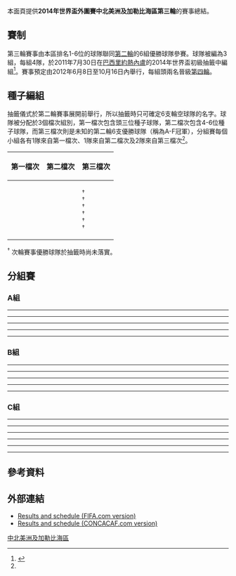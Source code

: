 {{Pathnav|2014年世界盃足球賽|2014年世界盃外圍賽|2014年世界盃外圍賽 (中北美洲及加勒比海區)|frame=3}}
本面頁提供'''2014年世界盃外圍賽中北美洲及加勒比海區第三輪'''的賽事總結。

==賽制==
第三輪賽事由本區排名1-6位的球隊聯同[[2014年世界盃外圍賽中北美洲及加勒比海區第二輪|第二輪]]的6組優勝球隊參賽。球隊被編為3組，每組4隊，於2011年7月30日在[[巴西|巴西]][[里約熱內盧|里約熱內盧]]的2014年世界盃初級抽籤中編組<ref name="CONCACAF draw">{{Cite web |url=http://www.fifa.com/mm/document/tournament/loc/01/44/46/33/2014fwc_drawprocedures_northcentralamericacaribbean.pdf |title=2014 FIFA World Cup Brazil – Preliminary Competition Format and Draw Procedure – North, Central and Caribbean Zone |accessdate=2011-12-03 |archive-date=2011-11-20 |archive-url=https://web.archive.org/web/20111120121203/http://www.fifa.com/mm/document/tournament/loc/01/44/46/33/2014fwc_drawprocedures_northcentralamericacaribbean.pdf |dead-url=no }}</ref>。賽事預定由2012年6月8日至10月16日內舉行，每組頭兩名晉級[[2014年世界盃外圍賽中北美洲及加勒比海區第四輪|第四輪]]。

==種子編組==
抽籤儀式於第二輪賽事展開前舉行，所以抽籤時只可確定6支輪空球隊的名字。球隊被分配於3個檔次組別，第一檔次包含頭三位種子球隊，第二檔次包含4-6位種子球隊，而第三檔次則是未知的第二輪6支優勝球隊（稱為A-F冠軍），分組賽每個小組各有1隊來自第一檔次、1隊來自第二檔次及2隊來自第三檔次<ref name="CONCACAF draw"/>。

{| class=wikitable
!width=33%|第一檔次
!width=33%|第二檔次
!width=33%|第三檔次
|- valign=top
|
{{fb|USA}}<br />
{{fb|MEX}}<br />
{{fb|HON}}
|
{{fb|JAM}}<br />
{{fb|CRC}}<br />
{{fb|CUB}}
|
{{fb|ESA}}<sup>†</sup><br />
{{fb|GUY}}<sup>†</sup><br />
{{fb|PAN}}<sup>†</sup><br />
{{fb|CAN}}<sup>†</sup><br />
{{fb|GUA}}<sup>†</sup><br />
{{fb|ATG}}<sup>†</sup>
|}

<sup>†</sup> 次輪賽事優勝球隊於抽籤時尚未落實。

==分組賽==
=== A組 ===
{{2014年國際足協世界盃外圍賽 – 中北美洲及加勒比海區第三圈A組
|expanded=yes 
|fixtures=yes 
|tiebreakers=yes}}

<div id="United States v Antigua and Barbuda"></div>{{footballbox
|date= 2012年6月8日
|time= 
|team1={{fb-rt|USA}}
|score= 3–1
|report=[http://www.fifa.com/worldcup/preliminaries/nccamerica/matches/round=258368/match=300181876/index.html 報告]
|team2={{fb|ATG}}
|goals1=Carlos BOCANEGRA {{goal|6}}<br/>Clint DEMPSEY {{goal|43|pen}}<br>Herculez GOMEZ {{goal|71}}
|goals2=Peter BYERS {{goal|64}}
|stadium=[[坦帕灣|坦帕灣]]Raymond James 體育場
|attendance=
|referee= CRUZ Hugo（{{nfa|CRC}}）
}}
<div id="Jamaica v Guatemala"></div>{{footballbox
|date= 2012年6月8日
|time= 
|team1={{fb-rt|JAM}}
|score= 2–1
|report=[http://www.fifa.com/worldcup/preliminaries/nccamerica/matches/round=258368/match=300181878/index.html 報告]
|team2={{fb|GUA}}
|goals1=Demar PHILLIPS {{goal|40}}<br/>[[瑞恩·约翰逊|瑞恩·约翰逊]] {{goal|46}}
|goals2=Dwight PEZZAROSSI {{goal|90+2}}
|stadium=[[金斯頓|金斯頓]]國家體育場
|attendance=
|referee=MORENO Roberto（{{nfa|PAN}}）
}}
----
<div id="Guatemala v United States"></div>{{footballbox
|date= 2012年6月12日
|time= 
|team1={{fb-rt|GUA}}
|score= 1–1 
|report=[http://www.fifa.com/worldcup/preliminaries/nccamerica/matches/round=258368/match=300181884/index.html 報告]
|team2={{fb|USA}}
|goals1=Marco PAPA {{goal|83}}
|goals2=Clint DEMPSEY {{goal|40}}
|stadium=[[瓜地馬拉市|瓜地馬拉市]]Mateo Flores
|attendance=
|referee=Referee: Joel AGUILAR（{{nfa|SLV}}）
}}
<div id="Antigua and Barbuda v Jamaica"></div>{{footballbox
|date= 2012年6月12日
|time= 
|team1={{fb-rt|ATG}}
|score= 0–0 
|report=[http://www.fifa.com/worldcup/preliminaries/nccamerica/matches/round=258368/match=300181883/index.html 報告]
|team2={{fb|JAM}}
|goals1= 
|goals2= 
|stadium=[[聖約翰|聖約翰]][[爵士維維安·理查茲體育場|爵士維維安·理查茲體育場]] 
|attendance=
|referee= Stanley LANCASTER（{{nfa|GUY}}）
}}
----
<div id="Jamaica v United States"></div>{{footballbox
|date= 2012年9月7日
|time=
|team1={{fb-rt|JAM}}
|score= 2–1 
|report=[http://www.fifa.com/worldcup/preliminaries/nccamerica/matches/round=258368/match=300181885/index.html 報告]
|team2={{fb|USA}}
|goals1= Rodolph AUSTIN {{goal|22}}
Luton SHELTON {{goal|62}} 
|goals2=Clint DEMPSEY {{goal|1}}
|stadium=[[金斯頓|金斯頓]]國家體育場
|attendance=
|referee=Marco RODRIGUEZ（{{nfa|MEX}}）
}}
<div id="Guatemala v Antigua and Barbuda"></div>{{footballbox
|date= 2012年9月7日
|time=
|team1={{fb-rt|GUA}}
|score= 3–1
|report=[http://www.fifa.com/worldcup/preliminaries/nccamerica/matches/round=258368/match=300181881/index.html 報告]
|team2={{fb|ATG}}
|goals1= Carlos RUIZ {{goal|58}} {{goal|79}}
Dwight PEZZAROSSI {{goal|90'+1}} 
|goals2= Peter BYERS {{goal|38'}}
|stadium=[[瓜地馬拉市|瓜地馬拉市]]Mateo Flores球場
|attendance=
|referee=Marcos BREA（{{nfa|CUB}}）
}}
----
<div id="United States v Jamaica"></div>{{footballbox
|date= 2012年9月11日
|time= 
|team1={{fb-rt|USA}}
|score= 1–0
|report=[http://www.fifa.com/worldcup/preliminaries/nccamerica/matches/round=258368/match=300181880/index.html 報告]
|team2={{fb|JAM}}
|goals1= Herculez GOMEZ {{goal|55}}
|goals2=
|stadium= [[哥倫布|哥倫布]]水手球場
|attendance= 
|referee= Jose PINEDA（{{nfa|HON}}）
}}
<div id="Antigua and Barbuda v Guatemala"></div>{{footballbox
|date= 2012年9月11日
|time=
|team1={{fb-rt|ATG}}
|score= 0–1
|report= [http://www.fifa.com/worldcup/preliminaries/nccamerica/matches/round=258368/match=300181877/index.html 報告]
|team2={{fb|GUA}}
|goals1= 
|goals2= Carlos RUIZ {{goal|26}}
|stadium= [[聖約翰|聖約翰]]Sir Vivian Richards 體育場
|attendance=
|referee= David GANTAR（{{nfa|CAN}}）
}}
----
<div id="Antigua and Barbuda v United States"></div>{{footballbox
|date= 2012年10月12日
|time=
|team1={{fb-rt|ATG}}
|score= 1–2
|report=[http://www.fifa.com/worldcup/preliminaries/nccamerica/matches/round=258368/match=300181882/index.html 報告]
|team2={{fb|USA}}
|goals1= Dexter BLACKSTOCK {{goal|25}}
|goals2= Eddie JOHNSON {{goal|20||90}}
|stadium= [[聖約翰|聖約翰]]Sir Vivian Richards 體育場
|attendance=
|referee= Neal BRIZAN（{{nfa|TRI}}）
}}
<div id="Guatemala v Jamaica"></div>{{footballbox
|date= 2012年10月12日
|time=
|team1={{fb-rt|GUA}}
|score= 2–1
|report= [http://www.fifa.com/worldcup/preliminaries/nccamerica/matches/round=258368/match=300181886/index.html 報告]
|team2={{fb|JAM}} 
|goals1= Carlos FIGUEROA {{goal|15}}
Carlos RUIZ {{goal|85}}
|goals2= Luton SHELTON {{goal|60|pen}}
|stadium= [[危地馬拉市|危地馬拉市]]Mateo Flores
|attendance=
|referee= Roberto GARCIA（{{nfa|MEX}}）
}}
----
<div id="United States v Guatemala"></div>{{footballbox
|date= 2012年10月16日
|time=
|team1={{fb-rt|USA}}
|score= 3–1
|report=[http://www.fifa.com/worldcup/preliminaries/nccamerica/matches/round=258368/match=300181879/index.html 報告]
|team2={{fb|GUA}}
|goals1= Carlos BOCANEGRA {{goal|15}}
Clint DEMPSEY {{goal|18||36}}
|goals2= Carlos RUIZ {{goal|5}}
|stadium= 堪薩斯城LIVESTRONG Sporting Park
|attendance=
|referee= Roberto MORENO（{{nfa|PAN}}）
}}
<div id="Jamaica v Antigua and Barbuda"></div>{{footballbox
|date= 2012年10月16日
|time=
|team1={{fb-rt|JAM}}
|score= 4–1
|report= [http://www.fifa.com/worldcup/preliminaries/nccamerica/matches/round=258368/match=300181887/index.html 報告]
|team2={{fb|ATG}} 
|goals1= Demar PHILLIPS {{goal|16}}<br/>Nyron NOSWORTHY {{goal|17}}<br/>Dane RICHARDS {{goal|78||88}}
|goals2=Quinton GRIFFITH {{goal|61}}
|stadium= 京斯敦Independence Park
|attendance=
|referee= Walter QUESADA（{{nfa|CRC}}）
}}

=== B組 ===
{{2014年國際足協世界盃外圍賽 – 中北美洲及加勒比海區第三圈B組
|expanded=yes 
|fixtures=yes 
|tiebreakers=yes}}

<div id="Mexico v Guyana"></div>{{footballbox
|date= 2012年6月8日
|time= 
|team1={{fb-rt|MEX}}
|score= 3–1
|report=[http://www.fifa.com/worldcup/preliminaries/nccamerica/matches/round=258368/match=300181899/index.html 報告]
|team2={{fb|GUY}}
|goals1=Carlos SALCIDO {{goal|11}}<br/>Giovani DOS SANTOS {{goal|15}}<br/>John RODRIGUES {{goal|62|[[烏龍球|烏龍球]]}}
|goals2=Hector MORENO {{goal|51|[[烏龍球|烏龍球]]}}
|stadium=[[墨西哥市|墨西哥市]]阿茲提克球場
|attendance=
|referee= Javier SANTOS（{{nfa|PUR}}）
}}
<div id="Costa Rica v El Salvador"></div>{{footballbox
|date= 2012年6月8日
|time= UTC-6
|team1={{fb-rt|CRC}}
|score= 2–2
|report=[http://www.fifa.com/worldcup/preliminaries/nccamerica/matches/round=258368/match=300181889/index.html 報告]
|team2={{fb|SLV}}
|goals1=Alvaro SABORIO {{goal|10}}<br/>Joel Campbell {{goal|15}}
|goals2=Isidro GUTIÉRREZ {{goal|23}}<br/>Osael ROMERO {{goal|53}}
|stadium=[[聖荷西|聖荷西]]國家體育場
|attendance=
|referee=Walter LOPEZ（{{nfa|GUA}}）
}}
----
<div id="El Salvador v Mexico"></div>{{footballbox
|date= 2012年6月12日
|time= 
|team1={{fb-rt|SLV}}
|score= 1–2  
|report=[http://www.fifa.com/worldcup/preliminaries/nccamerica/matches/round=258368/match=300181893/index.html 報告]
|team2={{fb|MEX}}
|goals1=Alfredo PACHECO {{goal|65}} 
|goals2=Jesus Eduardo Zavala {{goal|60}}<br/>Hector MORENO {{goal|82}} 
|stadium=[[聖薩爾瓦多|聖薩爾瓦多]] Cuscatlan 體育場
|attendance=
|referee= Jose PINEDA（{{nfa|HON}}）
}}
<div id="Guyana v Costa Rica"></div>{{footballbox
|date= 2012年6月12日
|time= 
|team1={{fb-rt|GUY}}
|score= 0–4 
|report=[http://www.fifa.com/worldcup/preliminaries/nccamerica/matches/round=258368/match=300181897/index.html 報告]
|team2={{fb|CRC}} 
|goals1=
|goals2=Alvaro SABORIO {{goal|20||26||52}}<br/>Joel Campbell {{goal|77}} 
|stadium=[[喬治敦|喬治敦]]國家體育場
|attendance=
|referee=Marcos BREA（{{nfa|CUB}}）
}}
----
<div id="Costa Rica v Mexico"></div>{{footballbox
|date= 2012年9月7日
|time=
|team1={{fb-rt|CRC}}
|score= 0–2
|report=[http://www.fifa.com/worldcup/preliminaries/nccamerica/matches/round=258368/match=300181891/index.html 報告]
|team2={{fb|MEX}}
|goals1= 
|goals2=Carlos SALCIDO {{goal|43}} 
Jesus ZAVALA {{goal|52'}}
|stadium=[[聖荷西|聖荷西]]國家體育場
|attendance=
|referee= Roberto MORENO（{{nfa|PAN}}）
}}
<div id="El Salvador v Guyana"></div>{{footballbox
|date= 2012年9月7日
|time=
|team1={{fb-rt|SLV}}
|score= 2–2
|report=[http://www.fifa.com/worldcup/preliminaries/nccamerica/matches/round=258368/match=300181890/index.html 報告]
|team2={{fb|GUY}}
|goals1= Isidro GUTIÉRREZ {{goal|4}}
Osael ROMERO {{goal|21}} 
|goals2=Treyon BOBB {{goal|20||54}}
|stadium=[[聖薩爾瓦多|聖薩爾瓦多]]Cuscatlan體育場
|attendance=
|referee= Jair MARRUFO（{{nfa|USA}}）
}}
----
<div id="Mexico v Costa Rica"></div>{{footballbox
|date= 2012年9月11日
|time=
|team1={{fb-rt|MEX}}
|score= 1–0
|report= [http://www.fifa.com/worldcup/preliminaries/nccamerica/matches/round=258368/match=300181892/index.html 報告]
|team2={{fb|CRC}} 
|goals1= Javier HERNANDEZ {{goal|61}}
|goals2=
|stadium= [[墨西哥城|墨西哥城]]Estadio Azteca
|attendance=
|referee= Courtney CAMPBELL（{{nfa|JAM}}）
}}
<div id="Guyana v El Salvador"></div>{{footballbox
|date= 2012年9月11日
|time=
|team1={{fb-rt|GUY}}
|score= 2–3
|report= [http://www.fifa.com/worldcup/preliminaries/nccamerica/matches/round=258368/match=300181898/index.html 報告]
|team2={{fb|SLV}}
|goals1= Gregory RICHARDSON {{goal|1}}
Chris NURSE {{goal|62}}
|goals2= Osael ROMERO {{goal|13}}<br/>Jaime ALAS {{goal|51}}<br/>Rafael BURGOS {{goal|77}}
|stadium= [[喬治敦|喬治敦]]National Stadium
|attendance=
|referee= Raymond BOGLE（{{nfa|JAM}}）
}}
----
<div id="Guyana v Mexico"></div>{{footballbox
|date= 2012年10月12日
|time=
|team1={{fb-rt|GUY}}
|score= 0–5
|report= [http://www.fifa.com/worldcup/preliminaries/nccamerica/matches/round=258368/match=300181895/index.html 報告]
|team2={{fb|MEX}}
|goals1= 
|goals2= Andres GUARDADO {{goal|78}}<br/>Oribe PERALTA {{goal|79}}<br/>Charles POLLARD {{goal|82|[[烏龍球|烏龍球]]}}<br/>Javier HERNANDEZ {{goal|84}}<br/>Angel REYNA {{goal|86}}
|stadium= Houston BBVA Compass Stadium
|attendance=
|referee= Walter LOPEZ（{{nfa|GUA}}）
}}
<div id="El Salvador v Costa Rica"></div>{{footballbox
|date= 2012年10月12日
|time=
|team1={{fb-rt|SLV}}
|score= 0–1
|report= [http://www.fifa.com/worldcup/preliminaries/nccamerica/matches/round=258368/match=300181888/index.html 報告]
|team2={{fb|CRC}}
|goals1= 
|goals2= Jose CUBERO {{goal|31}}
|stadium= [[聖薩爾瓦多|聖薩爾瓦多]]Estadio Cuscatlan
|attendance=
|referee= Mark GEIGER（{{nfa|USA}}）
}}
----
<div id="Costa Rica v Guyana"></div>{{footballbox
|date= 2012年10月16日
|time=
|team1={{fb-rt|CRC}}
|score= 7–0
|report= [http://www.fifa.com/worldcup/preliminaries/nccamerica/matches/round=258368/match=300181896/index.html 報告]
|team2={{fb|GUY}}
|goals1= Randall BRENES {{goal|10||48}}<br/>Cristian GAMBOA {{goal|14}}<br/>Alvaro SABORIO{{goal|51|(pen) 77}}<br/>Cristian BOLANOS {{goal|61}}<br/>Celso BORGES {{goal|70}}
|goals2=
|stadium= [[聖何塞|聖何塞]]Estadio Nacional
|attendance=
|referee= Hector RODRIGUEZ（{{nfa|HON}}）
}}
<div id="Mexico v El Salvador"></div>{{footballbox
|date= 2012年10月16日
|time=
|team1={{fb-rt|MEX}}
|score= 2–0
|report= [http://www.fifa.com/worldcup/preliminaries/nccamerica/matches/round=258368/match=300181894/index.html 報告]
|team2={{fb|SLV}}
|goals1= Oribe PERALTA {{goal|64}}<br/>Javier HERNANDEZ {{goal|85}}
|goals2=
|stadium= [[托雷翁|托雷翁]]Nuevo Estadio Corona
|attendance=
|referee= Jafeth PEREA（{{nfa|PAN}}）
}}

=== C組 ===
{{2014年國際足協世界盃外圍賽 – 中北美洲及加勒比海區第三圈C組
|expanded=yes 
|fixtures=yes 
|tiebreakers=yes}}

<div id="Honduras v Panama"></div>{{footballbox
|date= 2012年6月8日
|time= 
|team1={{fb-rt|HON}}
|score= 0–2
|report=[http://www.fifa.com/worldcup/preliminaries/nccamerica/matches/round=258368/match=300181909/index.html 報告]
|team2={{fb|PAN}}
|goals1=
|goals2=Blas PEREZ {{goal|65||80}}
|stadium= [[聖佩德羅蘇拉|聖佩德羅蘇拉]]Estadio Olimpico
|attendance=
|referee=Roberto GARCIA（{{nfa|MEX}}）
}}
----
<div id="Cuba v Canada"></div>{{footballbox
|date= 2012年6月8日
|time= 
|team1={{fb-rt|CUB}}
|score= 0–1
|report=[http://www.fifa.com/worldcup/preliminaries/nccamerica/matches/round=258368/match=300181904/index.html 報告]
|team2={{fb|CAN}}
|goals1=
|goals2=Olivier OCCEAN {{goal|54}}  
|stadium=[[哈瓦那|哈瓦那]]Estadio Pedro Marrero
|attendance=
|referee= CAMPBELL Courtney（{{nfa|JAM}}）
}}
----
<div id="Canada v Honduras"></div>{{footballbox
|date= 2012年6月12日
|time= 
|team1={{fb-rt|CAN}}
|score= 0–0 
|report=[http://www.fifa.com/worldcup/preliminaries/nccamerica/matches/round=258368/match=300181902/index.html 報告]
|team2={{fb|HON}}
|goals1= 
|goals2= 
|stadium=[[多倫多|多倫多]]BMO Field 
|attendance=
|referee=WIJNGAARDE（{{nfa|SUR}}）
}}
<div id="Panama v Cuba"></div>{{footballbox
|date= 2012年6月12日
|time= 
|team1={{fb-rt|PAN}}
|score= 1–0
|report=[http://www.fifa.com/worldcup/preliminaries/nccamerica/matches/round=258368/match=300181908/index.html 報告]
|team2={{fb|CUB}}
|goals1=Nelson BARAHONA {{goal|58'}}
|goals2= 
|stadium= [[巴拿馬市|巴拿馬市]]Estadio Rommel Fernández <ref name="Panama fixtures">{{cite web |url=http://www.marearoja.com/index.asp |title=Proximos Partidos |trans_title=Fixtures |publisher=[[Panamanian_Football_Federation|Panamanian Football Federation]] |accessdate=29 November 2011 |language=es |deadurl=yes |archiveurl=https://archive.is/20110714033728/http://www.marearoja.com/index.asp |archivedate=2011年7月14日 }}</ref>
|attendance=
|referee=Referee: Mark GEIGER（{{nfa|USA}}）
}}
----
<div id="Cuba v Honduras"></div>{{footballbox
|date= 2012年9月7日
|time=
|team1={{fb-rt|CUB}}
|score= 0–3
|report=[http://www.fifa.com/worldcup/preliminaries/nccamerica/matches/round=258368/match=300181901/index.html 報告]
|team2={{fb|HON}}
|goals1= 
|goals2=Jerry BENGTSON {{goal|31'}} 
Victor BERNARDEZ {{goal|63'}} 
Marvin CHAVEZ {{goal|90'+2}}
|stadium=[[哈瓦那|哈瓦那]]Pedro Marrero體育場
|attendance=
|referee=Walter QUESADA（{{nfa|CRC}}）
}}
<div id="Canada v Panama"></div>{{footballbox
|date= 2012年9月7日
|time=
|team1={{fb-rt|CAN}}
|score= 1–0
|report=[http://www.fifa.com/worldcup/preliminaries/nccamerica/matches/round=258368/match=300181905/index.html 報告]
|team2={{fb|PAN}}
|goals1=Dwayne DE ROSARIO {{goal|7||17||83}}
|goals2=
|stadium= [[多倫多|多倫多]]BMO球場
|attendance=  
|referee= Jeffrey SOLIS（{{nfa|CRC}}）
}}
----
<div id="Honduras v Cuba"></div>{{footballbox
|date= 2012年9月11日
|time=
|team1={{fb-rt|HON}}
|score= 1–0
|report=[http://www.fifa.com/worldcup/preliminaries/nccamerica/matches/round=258368/match=300181911/index.html 報告]
|team2={{fb|CUB}}
|goals1= Jerry BENGTSON {{goal|33'}}
|goals2=
|stadium=[[聖佩德羅蘇拉|聖佩德羅蘇拉]]奧林匹克體育場
|attendance=
|referee= Walter LOPEZ（{{nfa|GUA}}）
}}
<div id="Panama v Canada"></div>{{footballbox
|date= 2012年9月11日
|time=
|team1={{fb-rt|PAN}}
|score= 2–0
|report=
|team2={{fb|CAN}}
|goals1= 
|goals2=
|stadium= [[巴拿馬城|巴拿馬城]]，洛梅諾 費南德茲體育場<ref name="Panama fixtures"/>
|attendance=
|referee=
}}
----
<div id="Canada v Cuba"></div>{{footballbox
|date= 2012年10月12日
|time=
|team1={{fb-rt|CAN}}
|score= 3–0
|report=[http://www.fifa.com/worldcup/preliminaries/nccamerica/matches/round=258368/match=300181907/index.html 報告]
|team2={{fb|CUB}}
|goals1=Tosaint RICKETTS {{goal|14'}}
Will JOHNSON {{goal|73'}} 
David EDGAR {{goal|78'}} 
|goals2=
|stadium=[[多倫多|多倫多]]BMO球場
|attendance=
|referee=Javier SANTOS（{{nfa|PUR}}）
}}
<div id="Panama v Honduras"></div>{{footballbox
|date= 2012年10月12日
|time=
|team1={{fb-rt|PAN}}
|score= 0–0
|report=[http://www.fifa.com/worldcup/preliminaries/nccamerica/matches/round=258368/match=300181906/index.html 報告]
|team2={{fb|HON}}
|goals1= 
|goals2=
|stadium= [[巴拿馬城|巴拿馬城]]，洛梅諾 費南德茲體育場<ref name="Panama fixtures"/>
|attendance=
|referee= Joel AGUILAR（{{nfa|SLV}}）
}}
----
<div id="Honduras v Canada"></div>{{footballbox
|date= 2012年10月16日
|time=
|team1={{fb-rt|HON}}
|score= 8–1
|report= [http://www.fifa.com/worldcup/preliminaries/nccamerica/matches/round=258368/match=300181900/index.html 報告]
|team2={{fb|CAN}}
|goals1= Jerry BENGTSON{{goal|7'}}{{goal|17'}}{{goal|83'}} Carlo COSTLY {{goal|29'}} {{goal|49'}} {{goal|88'}} Mario MARTINEZ {{goal|33'}} {{goal|61'}}
|goals2=Iain HUME {{goal|77'}}
|stadium=[[聖佩德羅蘇拉|聖佩德羅蘇拉]]奧林匹克體育場
|attendance=
|referee=Mauricio MORALES（{{nfa|MEX}}）
}}
<div id="Cuba v Panama"></div>{{footballbox
|date= 2012年10月16日
|time=
|team1={{fb-rt|CUB}}
|score= 1–1
|report=[http://www.fifa.com/worldcup/preliminaries/nccamerica/matches/round=258368/match=300181903/index.html 報告]
|team2={{fb|PAN}}
|goals1= Alberto GOMEZ {{goal|37'}}
|goals2=Nelson BARAHONA {{goal|77'}}
|stadium=[[哈瓦那|哈瓦那]] Pedro Marrero體育場
|attendance=
|referee=Stanley LANCASTER（{{nfa|GUY}}）
}}

==參考資料==
{{reflist}}

== 外部連結 ==
* [http://www.fifa.com/worldcup/preliminaries/nccamerica/matches/index.html Results and schedule (FIFA.com version)]{{Wayback|url=http://www.fifa.com/worldcup/preliminaries/nccamerica/matches/index.html |date=20111202202058 }}
* [https://web.archive.org/web/20120605030400/http://www.concacaf.com/page/WCQ/Schedule/0,,12813,00.html Results and schedule (CONCACAF.com version)]

{{2014年國際足協世界盃外圍賽}}

[[Category:2014年世界盃外圍賽|中北美洲及加勒比海區]]